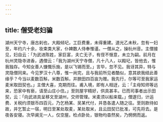 ```yaml
---
---
---
```

title: 僧受老妇骗
---



湖州天宁寺，唐古刹也，大殿倾圮，工巨费重，未得重建。道光乙未秋，忽有一妇至，年约六十余，妆束类大家，仆婢数人侍奉惟谨。一僧从之，操杭州音。主僧接见，妇自云：「为武进陈姓，家巨富，夫亡无子，有侄不惬意，未立为嗣。前月在杭州灵隐寺进香，遇僧云：「我为湖州天宁寺僧，凡十八人，以殿圮，皆他去，惟我独存。今知女善人慷慨乐施，是以飞锡而至。」言毕，忽不见。我讶其异，特与灵隐僧同来。今见罗汉十八尊，惟一尚完，且与我前所见者酷似，意其欲我结此善缘乎？今当以麦数百斛，米数百斛，并腴田四百亩为赠。我先行，尔等可至我家运麦米取田契也。」主僧大喜，克期而往。甫入境，即有人相迓，云：「主母知师等远来，恐家中有亵，请至山庄小住。」至则屋宇精好，供具甚丰。已而司事者出示田契，云：「向武进具呈移文至湖州，交师管理。米麦须以船来载。」僧遂归，计运费、关税约须银币四百元，乃乞杨某、吴某代付，并恳各遣人随之往。至则款待如故，并乞暂止一宿，明日至某处取麦，某处取米，且云田契已批准，可先将去。是夜各安寝。次早阒无一人，仅空屋。检点卧处，银物均杳然矣，乃惘惘而返。